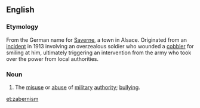 ==English==

===Etymology===
From the German name for [[Wikipedia:Saverne|Saverne]], a town in Alsace. Originated from an [[Wikipedia:Saverne Affair|incident]] in 1913 involving an overzealous soldier who wounded a [[cobbler]] for smiling at him, ultimately triggering an intervention from the army who took over the power from local authorities.

===Noun===
{{en-noun|-}}

# {{obsolete}} The [[misuse]] or [[abuse]] of [[military]] [[authority]]; [[bullying]].

[[et:zabernism]]